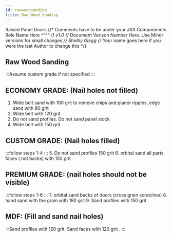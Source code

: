 ```yaml
---
id: rawwoodsanding
title: Raw Wood Sanding
---
```


<span class="badge badge--primary">Raised Panel Doors</span>
{/* Comments have to be under your JSX Componenets
    Role Name Here ^^^^ */}
<span class="badge badge--secondary">v1.0</span>
{/* Document Verison Number Here. Use Minor versions for small changes */}
<span class="badge badge--success">Shelby Glegg</span>
{/* Your name goes here if you were the last Author to change this */}

## Raw Wood Sanding
:::Assume custom grade if not specified :::

 ## ECONOMY GRADE: (Nail holes not filled) 
1. Wide belt sand with 100 grit to remove chips and planer ripples, edge sand with 80 grit 
2. Wide belt with 120 grit 
3. Do not sand profiles. Do not sand panel stock 
4. Wide belt with 150 grit 
 
## CUSTOM GRADE: (Nail holes filled) 
:::follow steps 1-4 :::
5. Do not sand profiles 150 grit 
6. orbital sand all parts faces ( not backs) with 150 grit 

## PREMIUM GRADE: (nail holes should not be visible) 
:::follow steps 1-6 :::
7. orbital sand backs of doors (cross grain scratches) 
8. hand sand with the grain with 180 grit 
9. Sand profiles with 150 grit  

## MDF:	(Fill and sand nail holes) 
:::Sand profiles with 120 grit. Sand faces with 120 grit .  :::